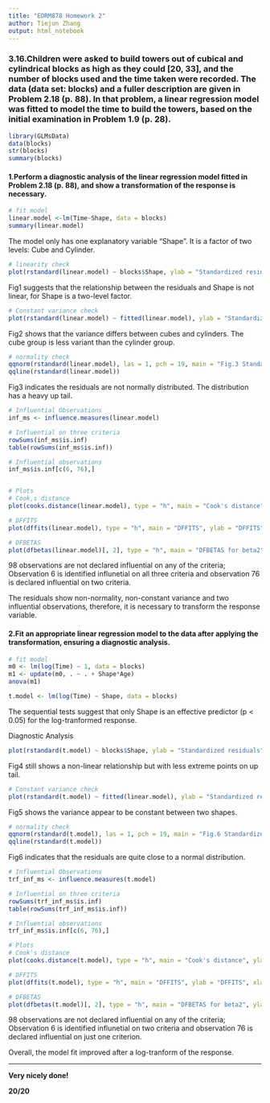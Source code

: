 ---
title: "EDRM878 Homework 2"
author: Tiejun Zhang
output: html_notebook
---


### 3.16.Children were asked to build towers out of cubical and cylindrical blocks as high as they could [20, 33], and the number of blocks used and the time taken were recorded. The data (data set: blocks) and a fuller description are given in Problem 2.18 (p. 88). In that problem, a linear regression model was fitted to model the time to build the towers, based on the initial examination in Problem 1.9 (p. 28).

```{r}
library(GLMsData)
data(blocks)
str(blocks)
summary(blocks)
```


#### 1.Perform a diagnostic analysis of the linear regression model fitted in Problem 2.18 (p. 88), and show a transformation of the response is necessary.

```{r}
# fit model
linear.model <-lm(Time~Shape, data = blocks)
summary(linear.model)
```
The model only has one explanatory variable "Shape". It is a factor of two levels: Cube and Cylinder.

```{r}
# linearity check
plot(rstandard(linear.model) ~ blocks$Shape, ylab = "Standardized residuals", xlab = "Shape", main = "Fig.1 Standardized Residuals against Shape")
```
Fig1 suggests that the relationship between the residuals and Shape is not linear, for Shape is a two-level factor.

```{r}
# Constant variance check
plot(rstandard(linear.model) ~ fitted(linear.model), ylab = "Standardized residuals", xlab = "Fitted values", main = "Fig.2 Standardized Residuals against Fitted Values")
```
Fig2 shows that the variance differs between cubes and cylinders. The cube group is less variant than the cylinder group.

```{r}
# normality check
qqnorm(rstandard(linear.model), las = 1, pch = 19, main = "Fig.3 Standardized Residuals against Normal Quantiles")
qqline(rstandard(linear.model))
```

Fig3 indicates the residuals are not normally distributed. The distribution has a heavy up tail. 

```{r}
# Influential Observations
inf_ms <- influence.measures(linear.model)

# Influential on three criteria
rowSums(inf_ms$is.inf)
table(rowSums(inf_ms$is.inf))

# Influential observations
inf_ms$is.inf[c(6, 76),]


# Plots
# Cook,s distance
plot(cooks.distance(linear.model), type = "h", main = "Cook's distance", ylab = "D", xlab = "Observation number", las = 1)

# DFFITS
plot(dffits(linear.model), type = "h", main = "DFFITS", ylab = "DFFITS", xlab = "Observation number", las = 1)

# DFBETAS
plot(dfbetas(linear.model)[, 2], type = "h", main = "DFBETAS for beta2", ylab = "DFBETAS", xlab = "Observation number", las = 1)

```
98 observations are not declared influential on any of the criteria; Observation 6 is identified influnetial on all three criteria and observation 76 is declared influential on two criteria.

The residuals show non-normality, non-constant variance and two influential observations, therefore, it is necessary to transform the response variable.


#### 2.Fit an appropriate linear regression model to the data after applying the transformation, ensuring a diagnostic analysis.

```{r}
# fit model
m0 <- lm(log(Time) ~ 1, data = blocks)
m1 <- update(m0, . ~ . + Shape*Age)
anova(m1)

t.model <- lm(log(Time) ~ Shape, data = blocks)

```
The sequential tests suggest that only Shape is an effective predictor (p < 0.05) for the log-tranformed response.

Diagnostic Analysis
```{r}
plot(rstandard(t.model) ~ blocks$Shape, ylab = "Standardized residuals", xlab = "Shape", main = "Fig.4 Standardized Residuals against Shape")
```
Fig4 still shows a non-linear relationship but with less extreme points on up tail.

```{r}
# Constant variance check
plot(rstandard(t.model) ~ fitted(linear.model), ylab = "Standardized residuals", xlab = "Fitted values", main = "Fig.5 Standardized Residuals against Fitted Values")
```
Fig5 shows the variance appear to be constant between two shapes.


```{r}
# normality check
qqnorm(rstandard(t.model), las = 1, pch = 19, main = "Fig.6 Standardized Residuals against Normal Quantiles")
qqline(rstandard(t.model))
```
Fig6 indicates that the residuals are quite close to a normal distribution.

```{r}
# Influential Observations
trf_inf_ms <- influence.measures(t.model)

# Influential on three criteria
rowSums(trf_inf_ms$is.inf)
table(rowSums(trf_inf_ms$is.inf))

# Influential observations
trf_inf_ms$is.inf[c(6, 76),]

# Plots
# Cook's distance
plot(cooks.distance(t.model), type = "h", main = "Cook's distance", ylab = "D", xlab = "Observation number", las = 1)

# DFFITS
plot(dffits(t.model), type = "h", main = "DFFITS", ylab = "DFFITS", xlab = "Observation number", las = 1)

# DFBETAS
plot(dfbetas(t.model)[, 2], type = "h", main = "DFBETAS for beta2", ylab = "DFBETAS", xlab = "Observation number", las = 1)

```
98 observations are not declared influential on any of the criteria; Observation 6 is identified influnetial on two criteria and observation 76 is declared influential on just one criterion.

Overall, the model fit improved after a log-tranform of the response.

***

**Very nicely done!**

**20/20**

